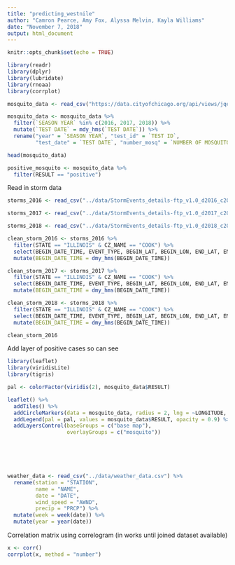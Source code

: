 ```yaml
---
title: "predicting_westnile"
author: "Camron Pearce, Amy Fox, Alyssa Melvin, Kayla Williams"
date: "November 7, 2018"
output: html_document
---
```


```r
knitr::opts_chunk$set(echo = TRUE)
```



```r

library(readr)
library(dplyr)
library(lubridate)
library(rnoaa)
library(corrplot)

```

```r
mosquito_data <- read_csv("https://data.cityofchicago.org/api/views/jqe8-8r6s/rows.csv?accessType=DOWNLOAD") 

mosquito_data <- mosquito_data %>%
  filter(`SEASON YEAR` %in% c(2016, 2017, 2018)) %>%
  mutate(`TEST DATE` = mdy_hms(`TEST DATE`)) %>% 
  rename("year" = `SEASON YEAR`, "test_id" = `TEST ID`, 
         "test_date" = `TEST DATE`, "number_mosq" = `NUMBER OF MOSQUITOES`)

head(mosquito_data)

positive_mosquito <- mosquito_data %>%
  filter(RESULT == "positive")

```

Read in storm data
```r
storms_2016 <- read_csv("../data/StormEvents_details-ftp_v1.0_d2016_c20180718.csv") 

storms_2017 <- read_csv("../data/StormEvents_details-ftp_v1.0_d2017_c20181017.csv")

storms_2018 <- read_csv("../data/StormEvents_details-ftp_v1.0_d2018_c20181017.csv")

clean_storm_2016 <- storms_2016 %>%
  filter(STATE == "ILLINOIS" & CZ_NAME == "COOK") %>%
  select(BEGIN_DATE_TIME, EVENT_TYPE, BEGIN_LAT, BEGIN_LON, END_LAT, END_LON)%>%
  mutate(BEGIN_DATE_TIME = dmy_hms(BEGIN_DATE_TIME))

clean_storm_2017 <- storms_2017 %>%
  filter(STATE == "ILLINOIS" & CZ_NAME == "COOK") %>%
  select(BEGIN_DATE_TIME, EVENT_TYPE, BEGIN_LAT, BEGIN_LON, END_LAT, END_LON)%>%
  mutate(BEGIN_DATE_TIME = dmy_hms(BEGIN_DATE_TIME))

clean_storm_2018 <- storms_2018 %>%
  filter(STATE == "ILLINOIS" & CZ_NAME == "COOK") %>%
  select(BEGIN_DATE_TIME, EVENT_TYPE, BEGIN_LAT, BEGIN_LON, END_LAT, END_LON) %>%
  mutate(BEGIN_DATE_TIME = dmy_hms(BEGIN_DATE_TIME))

clean_storm_2016
```

Add layer of positive cases so can see 
```r
library(leaflet)
library(viridisLite)
library(tigris)

pal <- colorFactor(viridis(2), mosquito_data$RESULT)

leaflet() %>%
  addTiles() %>%
  addCircleMarkers(data = mosquito_data, radius = 2, lng = ~LONGITUDE, lat = ~LATITUDE, color = pal(mosquito_data$RESULT), opacity = 0.9, group = "mosquito") %>%
  addLegend(pal = pal, values = mosquito_data$RESULT, opacity = 0.9) %>%
  addLayersControl(baseGroups = c("base map"),
                   overlayGroups = c("mosquito"))




  
```


```r

weather_data <- read_csv("../data/weather_data.csv") %>% 
  rename(station = "STATION",
         name = "NAME",
         date = "DATE",
         wind_speed = "AWND",
         precip = "PRCP") %>% 
  mutate(week = week(date)) %>% 
  mutate(year = year(date))

```

Correlation matrix using correlogram (in works until joined dataset available)

```r
x <- corr()
corrplot(x, method = "number")
```




